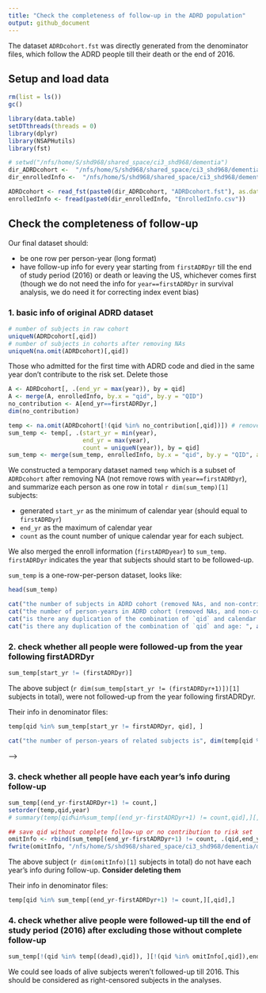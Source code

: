 ```yaml
---
title: "Check the completeness of follow-up in the ADRD population"
output: github_document
---
```


The dataset `ADRDcohort.fst` was directly generated from the denominator files, which follow the ADRD people till their death or the end of 2016.

## Setup and load data

```r
rm(list = ls())
gc()

library(data.table)
setDTthreads(threads = 0)
library(dplyr)
library(NSAPHutils)
library(fst)

# setwd("/nfs/home/S/shd968/shared_space/ci3_shd968/dementia")
dir_ADRDcohort <-  "/nfs/home/S/shd968/shared_space/ci3_shd968/dementia/data/"
dir_enrolledInfo <-  "/nfs/home/S/shd968/shared_space/ci3_shd968/dementia/data/"

ADRDcohort <- read_fst(paste0(dir_ADRDcohort, "ADRDcohort.fst"), as.data.table = T)
enrolledInfo <- fread(paste0(dir_enrolledInfo, "EnrolledInfo.csv"))
```

## Check the completeness of follow-up

Our final dataset should:

- be one row per person-year (long format)
- have follow-up info for every year starting from `firstADRDyr` till the end of study period (2016) or death or leaving the US, whichever comes first (though we do not need the info for `year==firstADRDyr` in survival analysis, we do need it for correcting index event bias)

### 1. basic info of original ADRD dataset
```r
# number of subjects in raw cohort
uniqueN(ADRDcohort[,qid])
# number of subjects in cohorts after removing NAs
uniqueN(na.omit(ADRDcohort)[,qid])
```

Those who admitted for the first time with ADRD code and died in the same year don't contribute to the risk set. Delete those

```r
A <- ADRDcohort[, .(end_yr = max(year)), by = qid]
A <- merge(A, enrolledInfo, by.x = "qid", by.y = "QID")
no_contribution <- A[end_yr==firstADRDyr,]
dim(no_contribution)
```

```r
temp <- na.omit(ADRDcohort[!(qid %in% no_contribution[,qid])]) # remove all the NAs and those without contribution to risk set
sum_temp <- temp[, .(start_yr = min(year),
                     end_yr = max(year),
                     count = uniqueN(year)), by = qid]
sum_temp <- merge(sum_temp, enrolledInfo, by.x = "qid", by.y = "QID", all.x = TRUE)
```

We constructed a temporary dataset named `temp` which is a subset of `ADRDcohort` after removing NA (not remove rows with `year==firstADRDyr`), and summarize each person as one row in total `r dim(sum_temp)[1]` subjects:

- generated `start_yr` as the minimum of calendar year (should equal to `firstADRDyr`)
- `end_yr` as the maximum of calendar year
- `count` as the count number of unique calendar year for each subject. 

We also merged the enroll information (`firstADRDyear`) to `sum_temp`. `firstADRDyr` indicates the year that subjects should start to be followed-up.

`sum_temp` is a one-row-per-person dataset, looks like:

```r
head(sum_temp)
```

```r
cat("the number of subjects in ADRD cohort (removed NAs, and non-contribution subjects) is", dim(sum_temp)[1], "\n")
cat("the number of person-years in ADRD cohort (removed NAs, and non-contribution subjects) is", dim(temp)[1], "\n")
cat("is there any duplication of the combination of `qid` and calendar year: ", any(duplicated(temp[,.(qid,year)])), "\n")
cat("is there any duplication of the combination of `qid` and age: ", any(duplicated(temp[,.(qid,age)])), "\n")
```

### 2. check whether all people were followed-up from the year following firstADRDyr
```r
sum_temp[start_yr != (firstADRDyr)]
```

The above subject (`r dim(sum_temp[start_yr != (firstADRDyr+1)])[1]` subjects in total), were not followed-up from the year following firstADRDyr. 

Their info in denominator files:
```r
temp[qid %in% sum_temp[start_yr != firstADRDyr, qid], ]
```

```r
cat("the number of person-years of related subjects is", dim(temp[qid %in% sum_temp[start_yr != firstADRDyr, qid], ])[1], "\n")
```


<!-- ```{r summarize} # dead event summary(temp[qid %in% sum_temp[start_yr != -->
<!-- firstADRDyr, qid],.SD[.N],by=qid][,dead]) # almost the same as the general -->
<!-- population ``` -->
<!-- <!-- #### fix --> -->

<!-- ```{r operature} -->
<!-- # create row for each missing year -->
<!-- op1 <- sum_temp[start_yr != (firstADRDyr+1),.(qid, firstADRDyr, year=start_yr-1)] -->
<!-- op2 <- op1[year!=firstADRDyr+1,.(qid, firstADRDyr, year=year-1)] -->
<!-- op3 <- op2[year!=firstADRDyr+1,.(qid, firstADRDyr, year=year-1)] -->
<!-- op4 <- op3[year!=firstADRDyr+1,.(qid, firstADRDyr, year=year-1)] -->
<!-- op5 <- op4[year!=firstADRDyr+1,.(qid, firstADRDyr, year=year-1)] -->
<!-- op6 <- op5[year!=firstADRDyr+1,.(qid, firstADRDyr, year=year-1)] -->
<!-- op7 <- op6[year!=firstADRDyr+1,.(qid, firstADRDyr, year=year-1)] -->
<!-- op8 <- op7[year!=firstADRDyr+1,.(qid, firstADRDyr, year=year-1)] -->
<!-- op9 <- op8[year!=firstADRDyr+1,.(qid, firstADRDyr, year=year-1)] -->
<!-- op10 <- op9[year!=firstADRDyr+1,.(qid, firstADRDyr, year=year-1)] -->
<!-- op11 <- op10[year!=firstADRDyr+1,.(qid, firstADRDyr, year=year-1)] -->
<!-- op12 <- op11[year!=firstADRDyr+1,.(qid, firstADRDyr, year=year-1)] -->
<!-- op13 <- op12[year!=firstADRDyr+1,.(qid, firstADRDyr, year=year-1)] -->
<!-- op14 <- op13[year!=firstADRDyr+1,.(qid, firstADRDyr, year=year-1)] -->
<!-- op15 <- op14[year!=firstADRDyr+1,.(qid, firstADRDyr, year=year-1)] -->
<!-- op16 <- op15[year!=firstADRDyr+1,.(qid, firstADRDyr, year=year-1)] -->
<!-- insert <- rbind(op1,op2,op3,op4,op5,op6,op7,op8,op9,op10,op11,op12,op13,op14,op15,op16) -->
<!-- setorder(insert,qid, year) -->
<!-- insert # dataset to be inserted -->
<!-- ``` -->

<!-- ```{r covariates} -->
<!-- # covariates info by zip and year -->
<!-- covariates <- unique(temp[,.(zip, year, mean_bmi, smoke_rate, hispanic, pct_blk, medhouseholdincome, medianhousevalue, poverty, education, popdensity, pct_owner_occ, summer_tmmx, winter_tmmx, summer_rmax, winter_rmax, pm25, no2, ozone, ozone_summer)]) -->
<!-- ``` -->

<!-- ```{r demographic} -->
<!-- setorder(temp, qid, year) -->
<!-- demographic <- temp[,.SD[1],by=qid][,diff_ageyear:=year-age][,.(qid, sex, race, dual, statecode,diff_ageyear)] -->
<!-- demographic -->
<!-- ``` -->

<!-- ```{r} -->
<!-- # get zip info to "insert"" datset -->
<!-- temp[qid %in% insert[,qid],.(qid,zip)][,uniqueN(zip),by=qid][V1!=1,] # check if zip change during follow-up -->
<!-- zipinfo <- temp[qid %in% insert[,qid],.(qid,zip)][,.SD[1],by=qid] # take one of zip -->
<!-- insert <- merge(insert, zipinfo, by="qid", all.x = T) -->
<!-- ``` -->

<!-- ```{r} -->
<!-- insert <- merge(insert, covariates, by=c("year", "zip"), all.x = T) -->
<!-- anyNA(insert) -->

<!-- insert <- merge(insert, demographic, by="qid", all.x=T) -->
<!-- insert[,age:=year-diff_ageyear] -->
<!-- insert[,diff_ageyear:=NULL] -->
<!-- ``` -->

<!-- ```{r} -->
<!-- insert[,`:=`(year_prev=year-1,dead=F)] -->
<!-- ADRDcohort_added <- rbind(insert,temp) -->
<!-- ``` -->

<!-- ```{r} -->
<!-- temp_added <- na.omit(ADRDcohort_added) # remove all the NAs -->
<!-- sum_temp_added <- temp_added[, .(start_yr = min(year), -->
<!--                      end_yr = max(year), -->
<!--                      count = uniqueN(year)), by = qid] -->
<!-- sum_temp_added <- merge(sum_temp_added, enrolledInfo, by.x = "qid", by.y = "QID", all.x = TRUE) -->
<!-- ``` -->

### 3. check whether all people have each year's info during follow-up
```r
sum_temp[(end_yr-firstADRDyr+1) != count,]
setorder(temp,qid,year)
# summary(temp[qid%in%sum_temp[(end_yr-firstADRDyr+1) != count,qid],][,.SD[.N],by=qid][,dead])
```

```r
## save qid without complete follow-up or no contribution to risk set
omitInfo <- rbind(sum_temp[(end_yr-firstADRDyr+1) != count, .(qid,end_yr, firstADRDyr)], no_contribution)
fwrite(omitInfo, "/nfs/home/S/shd968/shared_space/ci3_shd968/dementia/data/omitInfo.csv")
```

The above subject (`r dim(omitInfo)[1]` subjects in total) do not have each year's info during follow-up. **Consider deleting them**

Their info in denominator files:
```r
temp[qid %in% sum_temp[(end_yr-firstADRDyr+1) != count,][,qid],]
```

### 4. check whether alive people were followed-up till the end of study period (2016) after excluding those without complete follow-up
```r
sum_temp[!(qid %in% temp[(dead),qid]), ][!(qid %in% omitInfo[,qid]),end_yr] %>% table()
```

We could see loads of alive subjects weren't followed-up till 2016. This should be considered as right-censored subjects in the analyses.